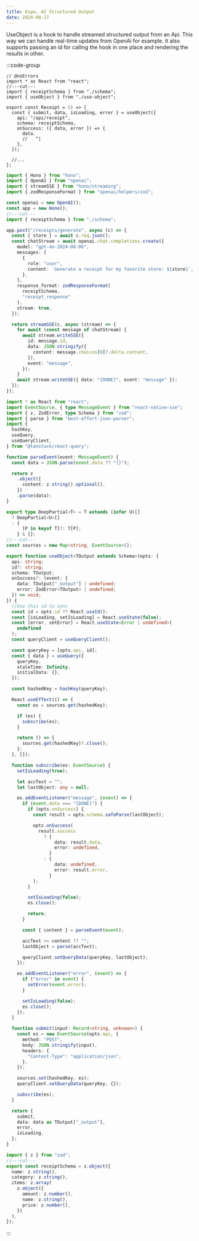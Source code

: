 ```yaml
---
title: Expo, AI Structured Output
date: 2024-08-27
---
```


UseObject is a hook to handle streamed structured output from an Api. This way we can handle real-time updates from OpenAi for example.
It also supports passing an id for calling the hook in one place and rendering the results in other.

:::code-group

```tsx [client] filename="client.tsx"
// @noErrors
import * as React from "react";
//---cut---
import { receiptSchema } from "./schema";
import { useObject } from "./use-object";

export const Receipt = () => {
  const { submit, data, isLoading, error } = useObject({
    api: "/api/receipt",
    schema: receiptSchema,
    onSuccess: ({ data, error }) => {
      data.
      //   ^|
    },
  });

  //...
};
```

```ts [server] filename="server.ts"
import { Hono } from "hono";
import { OpenAI } from "openai";
import { streamSSE } from "hono/streaming";
import { zodResponseFormat } from "openai/helpers/zod";

const openai = new OpenAI();
const app = new Hono();
//---cut---
import { receiptSchema } from "./schema";

app.post("/receipts/generate", async (c) => {
  const { store } = await c.req.json();
  const chatStream = await openai.chat.completions.create({
    model: "gpt-4o-2024-08-06",
    messages: [
      {
        role: "user",
        content: `Generate a receipt for my favorite store: ${store}`,
      },
    ],
    response_format: zodResponseFormat(
      receiptSchema,
      "receipt_response"
    ),
    stream: true,
  });

  return streamSSE(c, async (stream) => {
    for await (const message of chatStream) {
      await stream.writeSSE({
        id: message.id,
        data: JSON.stringify({
          content: message.choices[0]?.delta.content,
        }),
        event: "message",
      });
    }
    await stream.writeSSE({ data: "[DONE]", event: "message" });
  });
});
```

```ts [use-object] filename="use-object.ts"
import * as React from "react";
import EventSource, { type MessageEvent } from "react-native-sse";
import { z, ZodError, type Schema } from "zod";
import { parse } from "best-effort-json-parser";
import {
  hashKey,
  useQuery,
  useQueryClient,
} from "@tanstack/react-query";

function parseEvent(event: MessageEvent) {
  const data = JSON.parse(event.data ?? "{}");

  return z
    .object({
      content: z.string().optional(),
    })
    .parse(data);
}

export type DeepPartial<T> = T extends (infer U)[]
  ? DeepPartial<U>[]
  : {
      [P in keyof T]?: T[P];
    } & {};
//---cut---
const sources = new Map<string, EventSource>();

export function useObject<TOutput extends Schema>(opts: {
  api: string;
  id?: string;
  schema: TOutput;
  onSuccess?: (event: {
    data: TOutput["_output"] | undefined;
    error: ZodError<TOutput> | undefined;
  }) => void;
}) {
  //Use this id to sync
  const id = opts.id ?? React.useId();
  const [isLoading, setIsLoading] = React.useState(false);
  const [error, setError] = React.useState<Error | undefined>(
    undefined
  );
  const queryClient = useQueryClient();

  const queryKey = [opts.api, id];
  const { data } = useQuery({
    queryKey,
    staleTime: Infinity,
    initialData: {},
  });

  const hashedKey = hashKey(queryKey);

  React.useEffect(() => {
    const es = sources.get(hashedKey);

    if (es) {
      subscribe(es);
    }

    return () => {
      sources.get(hashedKey)?.close();
    };
  }, []);

  function subscribe(es: EventSource) {
    setIsLoading(true);

    let accText = "";
    let lastObject: any = null;

    es.addEventListener("message", (event) => {
      if (event.data === "[DONE]") {
        if (opts.onSuccess) {
          const result = opts.schema.safeParse(lastObject);

          opts.onSuccess(
            result.success
              ? {
                  data: result.data,
                  error: undefined,
                }
              : {
                  data: undefined,
                  error: result.error,
                }
          );
        }

        setIsLoading(false);
        es.close();

        return;
      }

      const { content } = parseEvent(event);

      accText += content ?? "";
      lastObject = parse(accText);

      queryClient.setQueryData(queryKey, lastObject);
    });

    es.addEventListener("error", (event) => {
      if ("error" in event) {
        setError(event.error);
      }

      setIsLoading(false);
      es.close();
    });
  }

  function submit(input: Record<string, unknown>) {
    const es = new EventSource(opts.api, {
      method: "POST",
      body: JSON.stringify(input),
      headers: {
        "Content-Type": "application/json",
      },
    });

    sources.set(hashedKey, es);
    queryClient.setQueryData(queryKey, {});

    subscribe(es);
  }

  return {
    submit,
    data: data as TOutput["_output"],
    error,
    isLoading,
  };
}
```

```ts [schema] filename="schema.ts"
import { z } from "zod";
//---cut---
export const receiptSchema = z.object({
  name: z.string(),
  category: z.string(),
  items: z.array(
    z.object({
      amount: z.number(),
      name: z.string(),
      price: z.number(),
    })
  ),
});
```

:::
